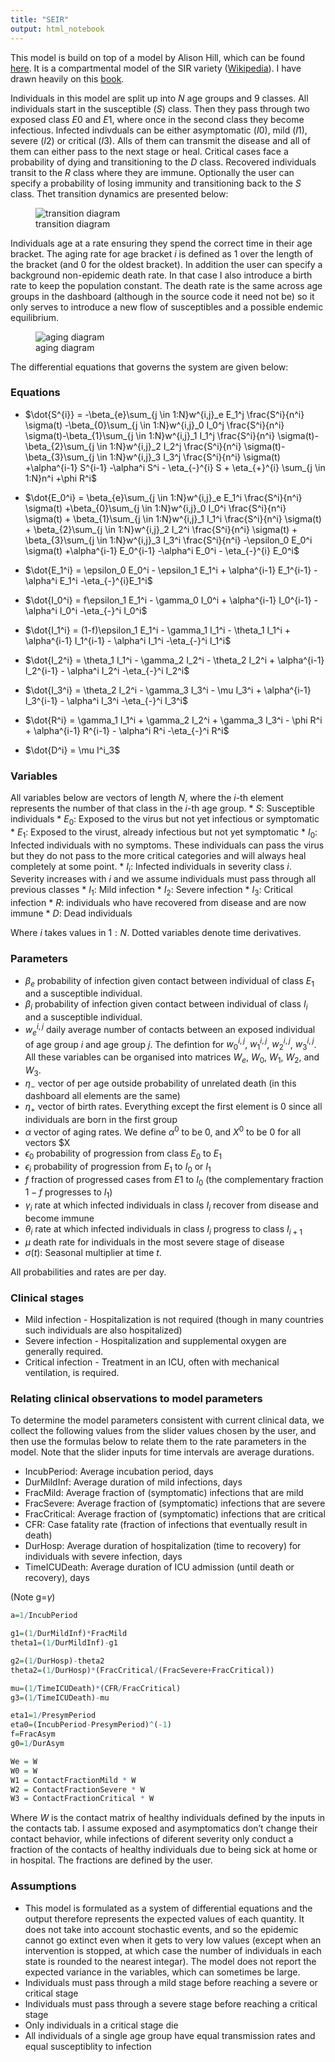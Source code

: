 ```yaml
---
title: "SEIR"
output: html_notebook
---
```


This model is build on top of a model by Alison Hill, which can be found [here](https://alhill.shinyapps.io/COVID19seir/). It is a compartmental model of the SIR variety ([Wikipedia](https://en.wikipedia.org/wiki/Compartmental_models_in_epidemiology)). I have drawn heavily on this [book](https://www.springer.com/gp/book/9783319974866).

Individuals in this model are split up into $N$ age groups and 9 classes. All individuals start in the susceptible ($S$) class. Then they pass through two exposed class $E0$ and $E1$, where once in the second class they become infectious. Infected indivduals can be either asymptomatic ($I0$), mild ($I1$), severe ($I2$) or critical ($I3$). Alls of them can transmit the disease and all of them can either pass to the next stage or heal. Critical cases face a probability of dying and transitioning to the $D$ class. Recovered individuals transit to the $R$ class where they are immune. Optionally the user can specify a probability of losing immunity and transitioning back to the $S$ class. Thet transition dynamics are presented below:

![transition diagram](images/flow1.png)

Individuals age at a rate ensuring they spend the correct time in their age bracket. The aging rate for age bracket $i$ is defined as $1$ over the length of the bracket (and $0$ for the oldest bracket). In addition the user can specify a background non-epidemic death rate. In that case I also introduce a birth rate to keep the population constant. The death rate is the same across age groups in the dashboard (although in the source code it need not be) so it only serves to introduce a new flow of susceptibles and a possible endemic equilibrium.

![aging diagram](images/flow2.png)

The differential equations that governs the system are given below:
 
### Equations
* $\dot{S^{i}} = -\beta_{e}\sum_{j \in 1:N}w^{i,j}_e E_1^j \frac{S^i}{n^i} \sigma(t) -\beta_{0}\sum_{j \in 1:N}w^{i,j}_0 I_0^j \frac{S^i}{n^i} \sigma(t)-\beta_{1}\sum_{j \in 1:N}w^{i,j}_1 I_1^j \frac{S^i}{n^i} \sigma(t)-\beta_{2}\sum_{j \in 1:N}w^{i,j}_2 I_2^j \frac{S^i}{n^i} \sigma(t)-\beta_{3}\sum_{j \in 1:N}w^{i,j}_3 I_3^j \frac{S^i}{n^i} \sigma(t) +\alpha^{i-1} S^{i-1} -\alpha^i S^i - \eta_{-}^{i} S + \eta_{+}^{i} \sum_{j \in 1:N}n^i +\phi R^i$

* $\dot{E_0^i} = \beta_{e}\sum_{j \in 1:N}w^{i,j}_e E_1^i \frac{S^i}{n^i} \sigma(t) +\beta_{0}\sum_{j \in 1:N}w^{i,j}_0 I_0^i \frac{S^i}{n^i} \sigma(t) + \beta_{1}\sum_{j \in 1:N}w^{i,j}_1 I_1^i \frac{S^i}{n^i} \sigma(t) + \beta_{2}\sum_{j \in 1:N}w^{i,j}_2 I_2^i \frac{S^i}{n^i} \sigma(t) + \beta_{3}\sum_{j \in 1:N}w^{i,j}_3 I_3^i \frac{S^i}{n^i} -\epsilon_0 E_0^i \sigma(t) +\alpha^{i-1} E_0^{i-1} -\alpha^i E_0^i - \eta_{-}^{i} E_0^i$

* $\dot{E_1^i} = \epsilon_0 E_0^i - \epsilon_1 E_1^i + \alpha^{i-1} E_1^{i-1} - \alpha^i E_1^i -\eta_{-}^{i}E_1^i$

* $\dot{I_0^i} = f\epsilon_1 E_1^i - \gamma_0 I_0^i + \alpha^{i-1} I_0^{i-1} - \alpha^i I_0^i -\eta_{-}^i I_0^i$

* $\dot{I_1^i} = (1-f)\epsilon_1 E_1^i - \gamma_1 I_1^i - \theta_1 I_1^i + \alpha^{i-1} I_1^{i-1} - \alpha^i I_1^i -\eta_{-}^i I_1^i$

* $\dot{I_2^i} = \theta_1 I_1^i - \gamma_2 I_2^i - \theta_2 I_2^i + \alpha^{i-1} I_2^{i-1} - \alpha^i I_2^i -\eta_{-}^i I_2^i$

* $\dot{I_3^i} = \theta_2 I_2^i - \gamma_3 I_3^i - \mu I_3^i + \alpha^{i-1} I_3^{i-1} - \alpha^i I_3^i -\eta_{-}^i I_3^i$

* $\dot{R^i} = \gamma_1 I_1^i + \gamma_2 I_2^i + \gamma_3 I_3^i - \phi R^i + \alpha^{i-1} R^{i-1} - \alpha^i R^i -\eta_{-}^i R^i$

* $\dot{D^i}  = \mu I^i_3$

### Variables
All variables below are vectors of length $N$, where the $i$-th element represents the number of that class in the $i$-th age group.
* $S$: Susceptible individuals
* $E_0$: Exposed to the virus but not yet infectious or symptomatic
* $E_1$: Exposed to the virust, already infectious but not yet symptomatic
* $I_0$: Infected individuals with no symptoms. These individuals can pass the virus but they do not pass to the more critical categories and will always heal completely at some point.
* $I_i$: Infected individuals in severity class $i$. Severity increases with $i$ and we assume individuals must pass through all previous classes
  * $I_1$: Mild infection 
  * $I_2$: Severe infection 
  * $I_3$: Critical infection 
* $R$: individuals who have recovered from disease and are now immune
* $D$: Dead individuals

Where $i$ takes values in $1:N$. Dotted variables denote time derivatives.

### Parameters
* $\beta_e$ probability of infection given contact between individual of class $E_1$ and a susceptible individual.
* $\beta_i$ probability of infection given contact between individual of class $I_i$ and a susceptible individual.
* $w_{e}^{i,j}$ daily average number of contacts between an exposed individual of age group $i$ and age group $j$. The defintion for $w_0^{i,j}$, $w_1^{i,j}$, $w_2^{i,j}$, $w_3^{i,j}$. All these variables can be organised into matrices $W_e$, $W_0$, $W_1$, $W_2$, and $W_3$.
* $\eta_{-}$ vector of per age outside probability of unrelated death (in this dashboard all elements are the same)
* $\eta_{+}$ vector of birth rates. Everything except the first element is $0$ since all individuals are born in the first group
* $\alpha$ vector of aging rates. We define $\alpha^0$ to be $0$, and $X^0$ to be $0$ for all vectors $X
* $\epsilon_0$ probability of progression from class $E_0$ to $E_1$
* $\epsilon_i$ probability of progression from $E_1$ to $I_0$ or $I_1$
* $f$ fraction of progressed cases from $E1$ to $I_0$ (the complementary fraction $1-f$ progresses to $I_1$)
* $\gamma_i$ rate at which infected individuals in class $I_i$ recover from disease and become immune
* $\theta_i$ rate at which infected individuals in class $I_i$ progress to class $I_{i+1}$
* $\mu$ death rate for individuals in the most severe stage of disease
* $\sigma(t)$: Seasonal multiplier at time $t$.

All probabilities and rates are per day.

### Clinical stages

* Mild infection - Hospitalization is not required (though in many countries such individuals are also hospitalized)
* Severe infection - Hospitalization and supplemental oxygen are generally required.
* Critical infection - Treatment in an ICU, often with mechanical ventilation, is required.

### Relating clinical observations to model parameters

To determine the model parameters consistent with current clinical data, we collect the following values from the slider values chosen by the user, and then use the formulas below to relate them to the rate parameters in the model. Note that the slider inputs for time intervals are average durations. 

* IncubPeriod:  Average incubation period, days
* DurMildInf: Average duration of mild infections, days
* FracMild: Average fraction of (symptomatic) infections that are mild
* FracSevere: Average fraction of (symptomatic) infections that are severe
* FracCritical: Average fraction of (symptomatic) infections that are critical
* CFR: Case fatality rate (fraction of infections that eventually result in death)
* DurHosp: Average duration of hospitalization (time to recovery) for individuals with severe infection, days
* TimeICUDeath: Average duration of ICU admission (until death or recovery), days

(Note g=$\gamma$)
```r
a=1/IncubPeriod

g1=(1/DurMildInf)*FracMild
theta1=(1/DurMildInf)-g1

g2=(1/DurHosp)-theta2
theta2=(1/DurHosp)*(FracCritical/(FracSevere+FracCritical))

mu=(1/TimeICUDeath)*(CFR/FracCritical)
g3=(1/TimeICUDeath)-mu

eta1=1/PresymPeriod
eta0=(IncubPeriod-PresymPeriod)^(-1)
f=FracAsym
g0=1/DurAsym

We = W
W0 = W
W1 = ContactFractionMild * W
W2 = ContactFractionSevere * W
W3 = ContactFractionCritical * W
```

Where $W$ is the contact matrix of healthy individuals defined by the inputs in the contacts tab. I assume exposed and asymptomatics don't change their contact behavior, while infections of diferent severity only conduct a fraction of the contacts of healthy individuals due to being sick at home or in hospital. The fractions are defined by the user.

### Assumptions

* This model is formulated as a system of differential equations and the output therefore represents the expected values of each quantity. It does not take into account stochastic events, and so the epidemic cannot go extinct even when it gets to very low values (except when an intervention is stopped, at which case the number of individuals in each state is rounded to the nearest integar). The model does not report the expected variance in the variables, which can sometimes be large. 
* Individuals must pass through a mild stage before reaching a severe or critical stage
* Individuals must pass through a severe stage before reaching a critical stage
* Only individuals in a critical stage die
* All individuals of a single age group have equal transmission rates and equal susceptiblity to infection

